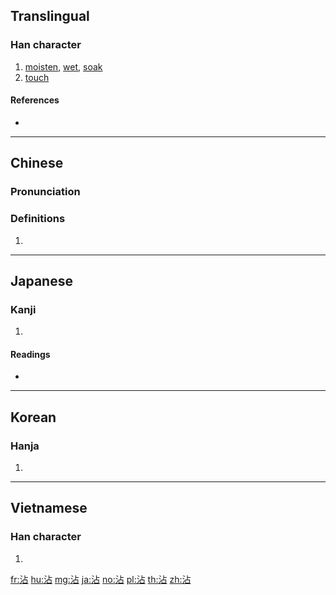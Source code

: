 {{character info/new}}
==Translingual==

===Han character===
{{Han char|rn=85|rad=水|as=05|sn=8|four=31160|canj=EYR|ids=⿰氵占}}

# [[moisten]], [[wet]], [[soak]]
# [[touch]]

====References====
* {{Han ref|kx=0614.120|dkj=17259|dj=1008.030|hdz=31583.060|uh=6CBE|ud=27838|bh=AA67|bd=43623}}

----

==Chinese==
{{zh-forms}}

===Pronunciation===
{{zh-pron
|m=zhān,tiān
|c=zim1,tip3
|h=pfs=
|md=
|mn=cham
|w=
|mc=y
|oc=y
|cat=
}}

===Definitions===
{{zh-hanzi}}

# {{rfdef|lang=zh}}

----

==Japanese==

===Kanji===
{{ja-kanji|grade=|rs=水05}}

# {{defn|lang=ja|sort=水05}}

====Readings====
* {{ja-readings|on=[[てん]] (ten)|kun=[[うるおう]] (uruou)}}

----

==Korean==

===Hanja===
{{ko-hanja|hangeul=첨|eumhun=|rv=cheom|mr=ch'ŏm|y=chem}}

# {{defn|lang=ko|sort=水05}}

----

==Vietnamese==

===Han character===
{{vi-hantu|[[chăm]], [[trèm]], [[triêm]], [[chem]], [[thêm]]|rs=水05}}

# {{defn|lang=vi|sort=水05}}

[[fr:沾]]
[[hu:沾]]
[[mg:沾]]
[[ja:沾]]
[[no:沾]]
[[pl:沾]]
[[th:沾]]
[[zh:沾]]